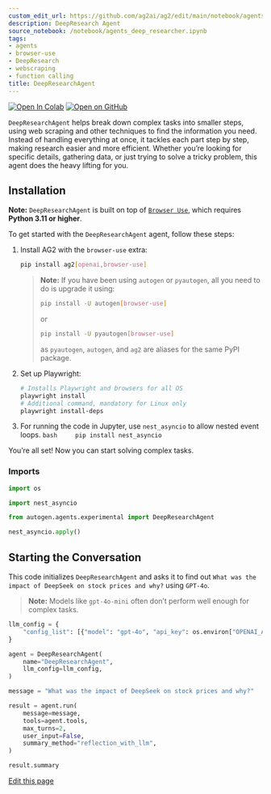 ```yaml
---
custom_edit_url: https://github.com/ag2ai/ag2/edit/main/notebook/agents_deep_researcher.ipynb
description: DeepResearch Agent
source_notebook: /notebook/agents_deep_researcher.ipynb
tags:
- agents
- browser-use
- DeepResearch
- webscraping
- function calling
title: DeepResearchAgent
---
```


<a href="https://colab.research.google.com/github/ag2ai/ag2/blob/main/notebook/agents_deep_researcher.ipynb" class="colab-badge" target="_blank"><img noZoom src="https://colab.research.google.com/assets/colab-badge.svg" alt="Open In Colab" /></a>
<a href="https://github.com/ag2ai/ag2/blob/main/notebook/agents_deep_researcher.ipynb" class="github-badge" target="_blank"><img noZoom src="https://img.shields.io/badge/Open%20on%20GitHub-grey?logo=github" alt="Open on GitHub" /></a>




`DeepResearchAgent` helps break down complex tasks into smaller steps,
using web scraping and other techniques to find the information you
need. Instead of handling everything at once, it tackles each part step
by step, making research easier and more efficient. Whether you’re
looking for specific details, gathering data, or just trying to solve a
tricky problem, this agent does the heavy lifting for you.

## Installation

**Note:** `DeepResearchAgent` is built on top of
[`Browser Use`](https://github.com/browser-use/browser-use), which
requires **Python 3.11 or higher**.

To get started with the `DeepResearchAgent` agent, follow these steps:

1.  Install AG2 with the `browser-use` extra:

    ```bash
    pip install ag2[openai,browser-use]
    ```

    > **Note:** If you have been using `autogen` or `pyautogen`, all you
    > need to do is upgrade it using:
    >
    > ```bash
    > pip install -U autogen[browser-use]
    > ```
    >
    > or
    >
    > ```bash
    > pip install -U pyautogen[browser-use]
    > ```
    >
    > as `pyautogen`, `autogen`, and `ag2` are aliases for the same PyPI
    > package.

2.  Set up Playwright:

    ```bash
    # Installs Playwright and browsers for all OS
    playwright install
    # Additional command, mandatory for Linux only
    playwright install-deps
    ```

3.  For running the code in Jupyter, use `nest_asyncio` to allow nested
    event loops. `bash     pip install nest_asyncio`

You’re all set! Now you can start solving complex tasks.

### Imports

```python
import os

import nest_asyncio

from autogen.agents.experimental import DeepResearchAgent

nest_asyncio.apply()
```

## Starting the Conversation

This code initializes `DeepResearchAgent` and asks it to find out
`What was the impact of DeepSeek on stock prices and why?` using
`GPT-4o`.

> **Note:** Models like `gpt-4o-mini` often don’t perform well enough
> for complex tasks.

```python
llm_config = {
    "config_list": [{"model": "gpt-4o", "api_key": os.environ["OPENAI_API_KEY"]}],
}

agent = DeepResearchAgent(
    name="DeepResearchAgent",
    llm_config=llm_config,
)

message = "What was the impact of DeepSeek on stock prices and why?"

result = agent.run(
    message=message,
    tools=agent.tools,
    max_turns=2,
    user_input=False,
    summary_method="reflection_with_llm",
)

result.summary
```

<div className="edit-url-container">
    <a className="edit-url" href="https://github.com/ag2ai/ag2/edit/main/notebook/agents_deep_researcher.ipynb" target='_blank'><Icon icon="pen" iconType="solid" size="13px"/> Edit this page</a>
</div>
